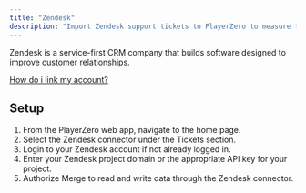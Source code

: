 ```yaml
---
title: "Zendesk"
description: "Import Zendesk support tickets to PlayerZero to measure the customer impact of your code."
---
```

Zendesk is a service-first CRM company that builds software designed to improve customer relationships.

[How do i link my account?](https://help.merge.dev/en/articles/8757498-zendesk-how-do-i-link-my-account)

<Snippet file="ticketing-connector.mdx" />

<Snippet file="ticketing-permissions.mdx" />

## Setup
1. From the PlayerZero web app, navigate to the home page.
2. Select the Zendesk connector under the Tickets section.
3. Login to your Zendesk account if not already logged in.
4. Enter your Zendesk project domain or the appropriate API key for your project.
5. Authorize Merge to read and write data through the Zendesk connector.
